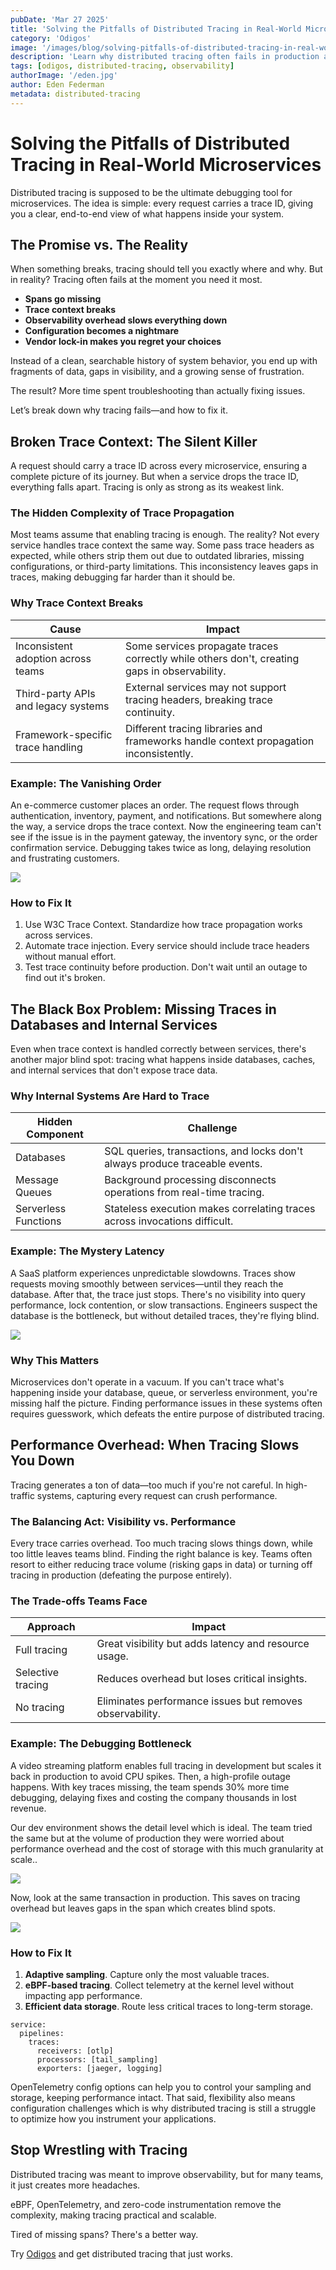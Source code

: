 ```yaml
---
pubDate: 'Mar 27 2025'
title: 'Solving the Pitfalls of Distributed Tracing in Real-World Microservices'
category: 'Odigos'
image: '/images/blog/solving-pitfalls-of-distributed-tracing-in-real-world-microservices/header.png'
description: 'Learn why distributed tracing often fails in production and how to fix common issues like missing traces, broken context, and performance overhead.'
tags: [odigos, distributed-tracing, observability]
authorImage: '/eden.jpg'
author: Eden Federman
metadata: distributed-tracing
---
```


# Solving the Pitfalls of Distributed Tracing in Real-World Microservices

Distributed tracing is supposed to be the ultimate debugging tool for microservices. The idea is simple: every request carries a trace ID, giving you a clear, end-to-end view of what happens inside your system. 

## The Promise vs. The Reality

When something breaks, tracing should tell you exactly where and why. But in reality? Tracing often fails at the moment you need it most.

* **Spans go missing**  
* **Trace context breaks**  
* **Observability overhead slows everything down**  
* **Configuration becomes a nightmare**  
* **Vendor lock-in makes you regret your choices**

Instead of a clean, searchable history of system behavior, you end up with fragments of data, gaps in visibility, and a growing sense of frustration.

The result? More time spent troubleshooting than actually fixing issues.

Let’s break down why tracing fails—and how to fix it.

## Broken Trace Context: The Silent Killer

A request should carry a trace ID across every microservice, ensuring a complete picture of its journey. But when a service drops the trace ID, everything falls apart. Tracing is only as strong as its weakest link.

### The Hidden Complexity of Trace Propagation

Most teams assume that enabling tracing is enough. The reality? Not every service handles trace context the same way. Some pass trace headers as expected, while others strip them out due to outdated libraries, missing configurations, or third-party limitations. This inconsistency leaves gaps in traces, making debugging far harder than it should be.

### Why Trace Context Breaks

| Cause | Impact |
| ----- | ----- |
| Inconsistent adoption across teams | Some services propagate traces correctly while others don't, creating gaps in observability. |
| Third-party APIs and legacy systems | External services may not support tracing headers, breaking trace continuity. |
| Framework-specific trace handling | Different tracing libraries and frameworks handle context propagation inconsistently. |

### Example: The Vanishing Order

An e-commerce customer places an order. The request flows through authentication, inventory, payment, and notifications. But somewhere along the way, a service drops the trace context. Now the engineering team can't see if the issue is in the payment gateway, the inventory sync, or the order confirmation service. Debugging takes twice as long, delaying resolution and frustrating customers.

![][image1]

### How to Fix It

1. Use W3C Trace Context. Standardize how trace propagation works across services.  
2. Automate trace injection. Every service should include trace headers without manual effort.  
3. Test trace continuity before production. Don't wait until an outage to find out it's broken.

## The Black Box Problem: Missing Traces in Databases and Internal Services

Even when trace context is handled correctly between services, there's another major blind spot: tracing what happens inside databases, caches, and internal services that don't expose trace data.

### Why Internal Systems Are Hard to Trace

| Hidden Component | Challenge |
| ----- | ----- |
| Databases | SQL queries, transactions, and locks don't always produce traceable events. |
| Message Queues | Background processing disconnects operations from real-time tracing. |
| Serverless Functions | Stateless execution makes correlating traces across invocations difficult. |

### Example: The Mystery Latency

A SaaS platform experiences unpredictable slowdowns. Traces show requests moving smoothly between services—until they reach the database. After that, the trace just stops. There's no visibility into query performance, lock contention, or slow transactions. Engineers suspect the database is the bottleneck, but without detailed traces, they're flying blind.

![][image2]

### Why This Matters

Microservices don't operate in a vacuum. If you can't trace what's happening inside your database, queue, or serverless environment, you're missing half the picture. Finding performance issues in these systems often requires guesswork, which defeats the entire purpose of distributed tracing.

## Performance Overhead: When Tracing Slows You Down

Tracing generates a ton of data—too much if you're not careful. In high-traffic systems, capturing every request can crush performance.

### The Balancing Act: Visibility vs. Performance

Every trace carries overhead. Too much tracing slows things down, while too little leaves teams blind. Finding the right balance is key. Teams often resort to either reducing trace volume (risking gaps in data) or turning off tracing in production (defeating the purpose entirely).

### The Trade-offs Teams Face

| Approach | Impact |
| ----- | ----- |
| Full tracing | Great visibility but adds latency and resource usage. |
| Selective tracing | Reduces overhead but loses critical insights. |
| No tracing | Eliminates performance issues but removes observability. |

### Example: The Debugging Bottleneck

A video streaming platform enables full tracing in development but scales it back in production to avoid CPU spikes. Then, a high-profile outage happens. With key traces missing, the team spends 30% more time debugging, delaying fixes and costing the company thousands in lost revenue.

Our dev environment shows the detail level which is ideal. The team tried the same but at the volume of production they were worried about performance overhead and the cost of storage with this much granularity at scale.. 

![][image3]

Now, look at the same transaction in production. This saves on tracing overhead but leaves gaps in the span which creates blind spots. 

![][image4]

### How to Fix It

1. **Adaptive sampling**. Capture only the most valuable traces.  
2. **eBPF-based tracing**. Collect telemetry at the kernel level without impacting app performance.  
3. **Efficient data storage**. Route less critical traces to long-term storage.

```
service:
  pipelines:
    traces:
      receivers: [otlp]
      processors: [tail_sampling]
      exporters: [jaeger, logging]
```
OpenTelemetry config options can help you to control your sampling and storage, keeping performance intact. That said, flexibility also means configuration challenges which is why distributed tracing is still a struggle to optimize how you instrument your applications. 

## Stop Wrestling with Tracing

Distributed tracing was meant to improve observability, but for many teams, it just creates more headaches. 

eBPF, OpenTelemetry, and zero-code instrumentation remove the complexity, making tracing practical and scalable.

Tired of missing spans? There's a better way.

Try [Odigos](https://github.com/odigos-io/odigos) and get distributed tracing that just works.

[image1]: /images/blog/solving-pitfalls-of-distributed-tracing-in-real-world-microservices/vanishing-order.png
[image2]: /images/blog/solving-pitfalls-of-distributed-tracing-in-real-world-microservices/trace-missing-data.png
[image3]: /images/blog/solving-pitfalls-of-distributed-tracing-in-real-world-microservices/dev-mode.png
[image4]: /images/blog/solving-pitfalls-of-distributed-tracing-in-real-world-microservices/prod-simple-mode.png